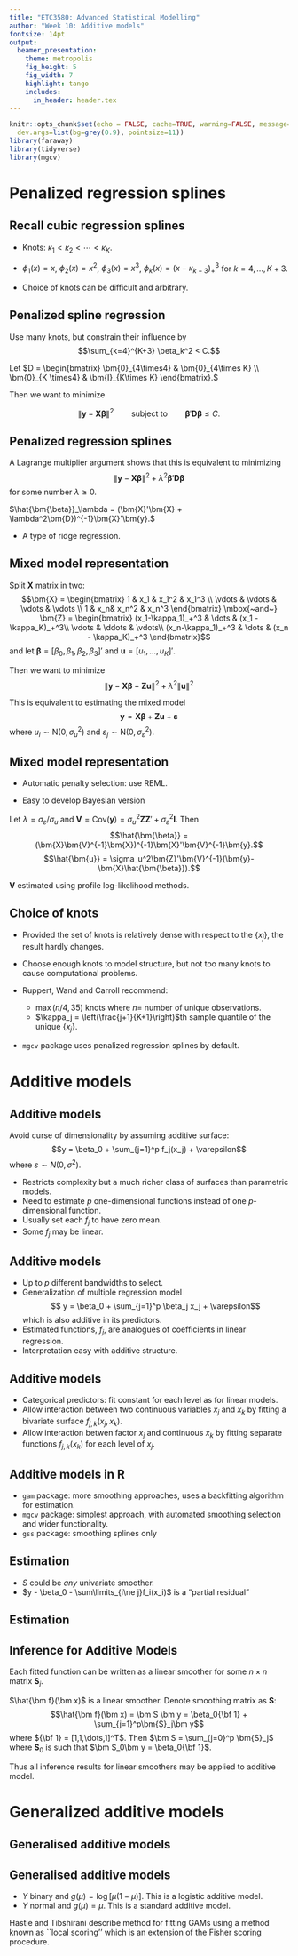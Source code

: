 ```yaml
---
title: "ETC3580: Advanced Statistical Modelling"
author: "Week 10: Additive models"
fontsize: 14pt
output:
  beamer_presentation:
    theme: metropolis
    fig_height: 5
    fig_width: 7
    highlight: tango
    includes:
      in_header: header.tex
---
```


```r
knitr::opts_chunk$set(echo = FALSE, cache=TRUE, warning=FALSE, message=FALSE,
  dev.args=list(bg=grey(0.9), pointsize=11))
library(faraway)
library(tidyverse)
library(mgcv)
```


# Penalized regression splines

## Recall cubic regression splines

\begin{block}{}
$$ y = f(x) + \varepsilon$$
$$f(x) = \beta_0 + \sum_{k=1}^{K+3} \beta_k \phi_k(x)$$
where $\phi_1(x),\dots,\phi_{K+3}(x)$ is a family of spline functions.
\end{block}

\alert{Example:}

 * Knots: $\kappa_1<\kappa_2<\cdots<\kappa_{K}$.
 * $\phi_1(x)=x$, $\phi_2(x) = x^2$, $\phi_3(x)=x^3$, $\phi_{k}(x) =
(x-\kappa_{k-3})_+^3$ \quad for $k=4,\dots,K+3$.

* Choice of knots can be difficult and arbitrary.

## Penalized spline regression

\alert{Idea:} Use many knots, but constrain their influence by
$$\sum_{k=4}^{K+3} \beta_k^2 < C.$$

\pause

Let $D = \begin{bmatrix} \bm{0}_{4\times4} & \bm{0}_{4\times K} \\
                         \bm{0}_{K \times4} & \bm{I}_{K\times K}
    \end{bmatrix}.$

\vspace*{0.4cm}

Then we want to minimize

$$\|\bm{y} - \bm{X}\bm{\beta}\|^2 \qquad \text{subject to}\qquad \bm{\beta}'\bm{D}\bm{\beta} \le C.$$


## Penalized regression splines

A Lagrange multiplier argument shows that this is equivalent to
minimizing
$$\|\bm{y} - \bm{X}\bm{\beta}\|^2 +
\lambda^2\bm{\beta}'\bm{D}\bm{\beta}
$$
for some number $\lambda\ge0$.

\vspace*{0.5cm}

\textbf{Solution:} $\hat{\bm{\beta}}_\lambda = (\bm{X}'\bm{X} +
\lambda^2\bm{D})^{-1}\bm{X}'\bm{y}.$


 * A type of ridge regression.


## Mixed model representation

Split $\bm{X}$ matrix in two:
$$\bm{X} = \begin{bmatrix}
    1 & x_1 & x_1^2 & x_1^3 \\
    \vdots & \vdots & \vdots & \vdots   \\
    1 & x_n& x_n^2 & x_n^3
    \end{bmatrix} \mbox{~and~}
    \bm{Z} = \begin{bmatrix}
    (x_1-\kappa_1)_+^3 & \dots & (x_1 - \kappa_K)_+^3\\
    \vdots & \ddots & \vdots\\
    (x_n-\kappa_1)_+^3 & \dots & (x_n - \kappa_K)_+^3
    \end{bmatrix}$$
and let $\bm{\beta} = [\beta_0,\beta_1,\beta_2,\beta_3]'$ and $\bm{u} = [u_1,\dots,u_K]'$.

Then we want to minimize
$$\|\bm{y} -
\bm{X}\bm{\beta} - \bm{Z}\bm{u}\|^2 + \lambda^2\|\bm{u}\|^2 $$

This is equivalent to estimating the mixed model
$$\bm{y} = \bm{X}\bm{\beta} + \bm{Z}\bm{u} + \bm{\varepsilon}$$
where $u_i \sim \mbox{N}(0,\sigma_u^2)$ and $\varepsilon_j \sim\mbox{N}(0,\sigma_\varepsilon^2)$.



## Mixed model representation

\alert{Advantages}

 * Automatic penalty selection: use REML.

 * Easy to develop Bayesian version



\pause

\alert{Formulas}

Let $\lambda = \sigma_\varepsilon/\sigma_u$ and
$\bm{V} = \text{Cov}(\bm{y}) = \sigma_u^2\bm{Z}\bm{Z}'+\sigma_\varepsilon^2\bm{I}$.
\pause Then
$$\hat{\bm{\beta}} = (\bm{X}\bm{V}^{-1}\bm{X})^{-1}\bm{X}'\bm{V}^{-1}\bm{y}.$$
$$\hat{\bm{u}} = \sigma_u^2\bm{Z}'\bm{V}^{-1}(\bm{y}-\bm{X}\hat{\bm{\beta}}).$$

$\bm{V}$ estimated using profile log-likelihood methods.


## Choice of knots


 * Provided the set of knots is relatively dense with respect to the $\{x_j\}$, the result hardly changes.
 * Choose enough knots to model structure, but not too many knots to cause computational problems.
 * Ruppert, Wand and Carroll recommend:

    *  $\max(n/4,35)$ knots where $n=$ number of unique observations.
    * $\kappa_j = \left(\frac{j+1}{K+1}\right)$th sample quantile of the unique $\{x_j\}$.

 * `mgcv` package uses penalized regression splines by default.

# Additive models

## Additive models

Avoid curse of dimensionality by assuming additive surface:\vspace*{-0.2cm}
$$y = \beta_0 + \sum_{j=1}^p f_j(x_j) + \varepsilon$$
where $\varepsilon \sim N(0,\sigma^2)$.

 * Restricts complexity but a much richer class of surfaces than parametric models.
 * Need to estimate $p$ one-dimensional functions instead of one $p$-dimensional function.
 * Usually set each $f_j$ to have zero mean.
 * Some $f_j$ may be linear.

## Additive models

 * Up to $p$ different bandwidths to select.
 * Generalization of multiple regression model
  $$ y = \beta_0 + \sum_{j=1}^p \beta_j x_j + \varepsilon$$
which is also additive in its predictors.
 * Estimated functions, $f_j$, are analogues of coefficients in linear regression.
 * Interpretation easy with additive structure.

## Additive models

 * Categorical predictors: fit constant for each level as for linear models.
 * Allow interaction between two continuous variables $x_j$ and $x_k$ by fitting a bivariate surface $f_{j,k}(x_j,x_k)$.
 * Allow interaction betwen factor $x_j$ and continuous $x_k$ by fitting separate functions $f_{j,k}(x_k)$ for each level of $x_j$.

## Additive models in R

 * `gam` package: more smoothing approaches, uses a backfitting algorithm for estimation.
 * `mgcv` package: simplest approach, with automated smoothing selection and wider functionality.
 * `gss` package: smoothing splines only

## Estimation

\begin{block}{Back-fitting-algorithm (Hastie and Tibshirani, 1990)}
\begin{enumerate}
 \item Set $\beta_0 = \bar{y}$.
 \item Set $f_j(x) = \hat\beta_j x$ where $\hat\beta_j$ is OLS estimate.
 \item For $j=1,\dots,p,1,\dots,p,1,\dots,p,\dots$
     $$f_j(x) = S(x_j, y - \beta_0 - \sum_{i\ne j}f_i(x_i))$$
    where $S(x,u)$ means univariate smooth of $u$ on $x$.
\end{enumerate}
Iterate step 3 until convergence.\pause
\end{block}

 * $S$ could be *any* univariate smoother.
 * $y - \beta_0 - \sum\limits_{i\ne j}f_i(x_i)$ is a "partial residual"

## Estimation

\begin{block}{Regression splines}
No need for iterative back-fitting as the model can be written as a linear model.
\end{block}

\begin{block}{Penalized regression splines}
No need for iterative back-fitting as the model can be written as a linear mixed-effects model.
\end{block}



## Inference for Additive Models

Each fitted function can be written as a linear smoother \colorbox[rgb]{1,1,.5}{$\hat{\bm f}_j
= \bm{S}_j\bm y$} for some $n\times n$ matrix $\bm{S}_j$.

$\hat{\bm f}(\bm x)$ is a linear smoother.  Denote smoothing matrix as $\bm S$:
$$\hat{\bm f}(\bm x) = \bm S \bm y = \beta_0{\bf 1} + \sum_{j=1}^p\bm{S}_j\bm y$$
where ${\bf 1} = [1,1,\dots,1]^T$.
Then
$\bm S = \sum_{j=0}^p \bm{S}_j$
where $\bm S_0$ is such that $\bm S_0\bm y = \beta_0{\bf 1}$.

Thus all inference results for linear smoothers may be applied to
additive model.


# Generalized additive models

## Generalised additive models

\begin{block}{Generalized Linear Model (GLM)}
\begin{itemize}
\item Distribution of $y$
\item Link function $g$
\item $\E(y\mid x_1,\dots,x_p)=\mu$ where $g(\mu)=\beta_0 + \sum\limits_{j=1}^p \beta_j x_j$.
\end{itemize}
\end{block}\pause

\begin{alertblock}{Generalised Additive Model (GAM)}
\begin{itemize}
\item Distribution of $y$
\item Link function $g$
\item $\E(y\mid x_1,\dots,x_p)=\mu$ where
$g(\mu) = \beta_0 + \sum\limits_{j=1}^p f_j(x_j)$.
\end{itemize}
\end{alertblock}


## Generalised additive models

\alert{Examples:}

 * $Y$ binary and $g(\mu) = \log[\mu(1-\mu)]$.  This is a logistic
additive model.
 * $Y$ normal and $g(\mu) = \mu$.  This is a standard additive model.


\alert{Estimation}

Hastie and Tibshirani describe method for fitting GAMs using a
method known as ``local scoring'' which is an extension of the
Fisher scoring procedure.



